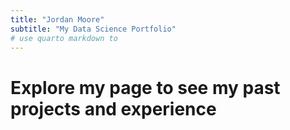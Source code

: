 ```yaml
---
title: "Jordan Moore"
subtitle: "My Data Science Portfolio"
# use quarto markdown to 
---
```


# Explore my page to see my past projects and experience
<!-- ## Title 2 Header -->

<!-- [MarkDown Basics](https://quarto.org/docs/authoring/markdown-basics.html#links-images) -->
